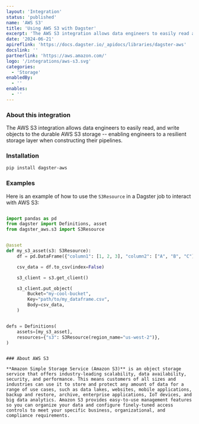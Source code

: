 ```yaml
---
layout: 'Integration'
status: 'published'
name: 'AWS S3'
title: 'Using AWS S3 with Dagster'
excerpt: 'The AWS S3 integration allows data engineers to easily read and write objects to the durable AWS S3 storage, enabling engineers to have a resilient storage layer when constructing their pipelines.'
date: '2024-06-21'
apireflink: 'https://docs.dagster.io/_apidocs/libraries/dagster-aws'
docslink: ''
partnerlink: 'https://aws.amazon.com/'
logo: '/integrations/aws-s3.svg'
categories:
  - 'Storage'
enabledBy:
  - ''
enables:
  - ''
---
```


### About this integration

The AWS S3 integration allows data engineers to easily read, and write objects to the durable AWS S3 storage -- enabling engineers to a resilient storage layer when constructing their pipelines.

### Installation

```bash
pip install dagster-aws
```

### Examples

Here is an example of how to use the `S3Resource` in a Dagster job to interact with AWS S3:

```python

import pandas as pd
from dagster import Definitions, asset
from dagster_aws.s3 import S3Resource


@asset
def my_s3_asset(s3: S3Resource):
    df = pd.DataFrame({"column1": [1, 2, 3], "column2": ["A", "B", "C"]})

    csv_data = df.to_csv(index=False)

    s3_client = s3.get_client()

    s3_client.put_object(
        Bucket="my-cool-bucket",
        Key="path/to/my_dataframe.csv",
        Body=csv_data,
    )


defs = Definitions(
    assets=[my_s3_asset],
    resources={"s3": S3Resource(region_name="us-west-2")},
)
```

```

### About AWS S3

**Amazon Simple Storage Service (Amazon S3)** is an object storage service that offers industry-leading scalability, data availability, security, and performance. This means customers of all sizes and industries can use it to store and protect any amount of data for a range of use cases, such as data lakes, websites, mobile applications, backup and restore, archive, enterprise applications, IoT devices, and big data analytics. Amazon S3 provides easy-to-use management features so you can organize your data and configure finely-tuned access controls to meet your specific business, organizational, and compliance requirements.
```
